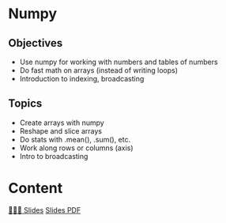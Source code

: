 # Numpy

## Objectives
- Use numpy for working with numbers and tables of numbers
- Do fast math on arrays (instead of writing loops)
- Introduction to indexing, broadcasting

## Topics
- Create arrays with numpy
- Reshape and slice arrays
- Do stats with .mean(), .sum(), etc.
- Work along rows or columns (axis)
- Intro to broadcasting

# Content

[👨🏻‍🏫 Slides]({{< var base_url>}}slides/Course4/slides.html){.btn .btn-outline-primary .btn role="button"} 
[Slides PDF]({{< var base_url>}}slides/Course4/slides.pdf){.btn .btn-outline-secondary .btn role="button"} 
